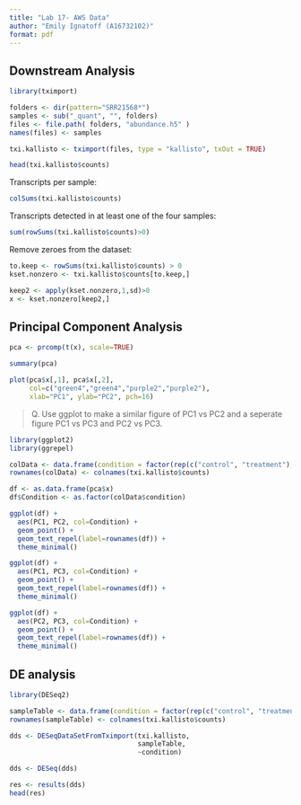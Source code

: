 ```yaml
---
title: "Lab 17- AWS Data"
author: "Emily Ignatoff (A16732102)"
format: pdf
---
```


## Downstream Analysis

```r
library(tximport)
```

```r
folders <- dir(pattern="SRR21568*")
samples <- sub("_quant", "", folders)
files <- file.path( folders, "abundance.h5" )
names(files) <- samples

txi.kallisto <- tximport(files, type = "kallisto", txOut = TRUE)
```

```r
head(txi.kallisto$counts)
```


Transcripts per sample:

```r
colSums(txi.kallisto$counts)
```

Transcripts detected in at least one of the four samples:

```r
sum(rowSums(txi.kallisto$counts)>0)
```

Remove zeroes from the dataset:

```r
to.keep <- rowSums(txi.kallisto$counts) > 0
kset.nonzero <- txi.kallisto$counts[to.keep,]
```

```r
keep2 <- apply(kset.nonzero,1,sd)>0
x <- kset.nonzero[keep2,]
```


## Principal Component Analysis

```r
pca <- prcomp(t(x), scale=TRUE)
```

```r
summary(pca)
```
```r
plot(pca$x[,1], pca$x[,2],
     col=c("green4","green4","purple2","purple2"),
     xlab="PC1", ylab="PC2", pch=16)
```

> Q. Use ggplot to make a similar figure of PC1 vs PC2 and a seperate figure PC1 vs PC3 and PC2 vs PC3.

```r
library(ggplot2)
library(ggrepel)

colData <- data.frame(condition = factor(rep(c("control", "treatment"), each = 2)))
rownames(colData) <- colnames(txi.kallisto$counts)

df <- as.data.frame(pca$x)
df$Condition <- as.factor(colData$condition)

ggplot(df) +
  aes(PC1, PC2, col=Condition) +
  geom_point() +
  geom_text_repel(label=rownames(df)) +
  theme_minimal()

```

```r
ggplot(df) +
  aes(PC1, PC3, col=Condition) +
  geom_point() +
  geom_text_repel(label=rownames(df)) +
  theme_minimal()
```


```r
ggplot(df) +
  aes(PC2, PC3, col=Condition) +
  geom_point() +
  geom_text_repel(label=rownames(df)) +
  theme_minimal()

```

## DE analysis

```r
library(DESeq2)
```

```r
sampleTable <- data.frame(condition = factor(rep(c("control", "treatment"), each = 2)))
rownames(sampleTable) <- colnames(txi.kallisto$counts)
```

```r
dds <- DESeqDataSetFromTximport(txi.kallisto,
                                sampleTable, 
                                ~condition)
```
```r
dds <- DESeq(dds)
```

```r
res <- results(dds)
head(res)
```


